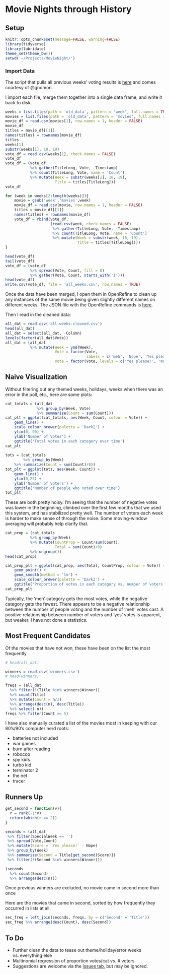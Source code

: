 Movie Nights through History
===========================

Setup
------

```r
knitr::opts_chunk$set(message=FALSE, warning=FALSE)
library(tidyverse)
library(lubridate)
theme_set(theme_bw())
setwd('~/Projects/MovieNight/')
```

### Import Data

The script that pulls all previous weeks' voting results is [here](./get_old.sh)
and comes courtesy of @gnomon.

I import each file, merge them together into a single data frame, and write it
back to disk.

```r
weeks = list.files(path = 'old_data', pattern = 'week', full.names = TRUE)
movies = list.files(path = 'old_data', pattern = 'movies', full.names = TRUE)
movie_df = read.csv(movies[1], row.names = 1, header = FALSE)
movie_df
titles = movie_df[[1]]
names(titles) = rownames(movie_df)
titles
weeks[1]
substr(weeks[1], 10, 19)
vote_df = read.csv(weeks[1], check.names = FALSE)
vote_df
vote_df = (vote_df
           %>% gather(TitleLong, Vote, -Timestamp)
           %>% count(TitleLong, Vote, name = 'Count') 
           %>% mutate(Week = substr(weeks[1], 10, 19),
                      Title = titles[TitleLong]))
vote_df

for (week in weeks[2:length(weeks)]){
    movie = gsub('week','movies',week)
    movie_df = read.csv(movie, row.names = 1, header = FALSE)
    titles = movie_df[[1]]
    names(titles) = rownames(movie_df)
    vote_df = rbind(vote_df,
                    (read.csv(week, check.names = FALSE)
                     %>% gather(TitleLong, Vote, -Timestamp)
                     %>% count(TitleLong, Vote, name = 'Count')
                     %>% mutate(Week = substr(week, 10, 19),
                                Title = titles[TitleLong])))
}

head(vote_df)
tail(vote_df)
vote_df = (vote_df
           %>% spread(Vote, Count, fill = 0)
           %>% gather(Vote, Count, starts_with('I')))
head(vote_df)
write.csv(vote_df, file = 'all_weeks.csv', row.names = TRUE)
```

Once the data have been merged, I open them in OpenRefine to clean up any 
instances of the same movie being given slightly different names on different
weeks. The JSON file with the OpenRefine commands is
[here](./open_refine_cleaning.json).

Then I read in the cleaned data:

```r
all_dat = read.csv('all-weeks-cleaned.csv')
head(all_dat)
all_dat = select(all_dat, -Column)
levels(factor(all_dat$Vote))
all_dat = (all_dat
           %>% mutate(Week = ymd(Week),
                      Vote = factor(Vote, 
                                    labels = c('meh', 'Nope', 'Yes please!')),
                      Vote = factor(Vote, levels = c('Yes please!', 'meh', 'Nope'))))
```

Naive Visualization
-------------------

Without filtering out any themed weeks, holidays, weeks when there was an error
in the poll, etc., here are some plots:

```r
cat_totals = (all_dat
              %>% group_by(Week, Vote)
              %>% summarize(Count = sum(Count)))
cat_plt = ggplot(cat_totals, aes(Week, Count, colour = Vote)) +
    geom_line() +
    scale_colour_brewer(palette = 'Dark2') +
    ylim(0, 90) +
    ylab('Number of Votes') +
    ggtitle('Total votes in each category over time')
cat_plt
    
tots = (cat_totals
        %>% group_by(Week)
    %>% summarize(Count = sum(Count)/8))
tot_plt = ggplot(tots, aes(Week, Count)) +
    geom_line() +
    ylim(0,25) +
    ylab('Number of Voters') +
    ggtitle('Number of people who voted over time')
tot_plt
```

These are both pretty noisy. I'm seeing that the number of negative votes was 
lower in the beginning, climbed over the first few months that we used this 
system, and has stabilized pretty well. The number of voters each week is harder
to make sense of through the noise. Some moving-window averaging will probably
help clarify that.

```r
cat_prop = (cat_totals
           %>% group_by(Week)
           %>% mutate(CountProp = Count/sum(Count),
                      Total = sum(Count)/8)
           %>% ungroup())
head(cat_prop)

cat_prop_plt = ggplot(cat_prop, aes(Total, CountProp, colour = Vote)) +
    geom_point() +
    geom_smooth(method = 'lm') +
    scale_colour_brewer(palette = 'Dark2') +
    ggtitle('Proportion of votes in each category vs. number of voters')
cat_prop_plt
```

Typically, the 'meh' category gets the most votes, while the negative category
gets the fewest. There appears to be a negative relationship between the number 
of people voting and the number of 'meh' votes cast. A positive relationship 
between number of voters and 'yes' votes is apparent, but weaker. 
I have not done a statistics.

Most Frequent Candidates
-------------------------

Of the movies that have not won, these have been on the list the most 
frequently.

```r
# head(all_dat)

winners = read.csv('winners.csv')
# head(winners)

freqs = (all_dat
  %>% filter(!(Title %in% winners$Winner))
  %>% count(Title)
  %>% mutate(Count = n/3)
  %>% arrange(desc(n), desc(Title))
  %>% select(-n))
freqs %>% filter(Count >= 5)
```

I have also manually curated a list of the movies most in keeping with our
80's/90's computer nerd roots:

* batteries not included
* war games
* burn after reading
* robocop
* spy kids
* turbo kid
* terminator 2
* the net
* tracer

Runners Up
----------

```r
get_second = function(v){
  r = rank(-1*v)
  return(which(r == 2))
}

seconds = (all_dat
 %>% filter(SpecialWeek == '')
 %>% spread(Vote,Count)
 %>% mutate(Score = `Yes please!` - Nope)
 %>% group_by(Week)
 %>% summarize(Second = Title[get_second(Score)])
 %>% filter(!(Second %in% winners$Winner)))

(seconds
  %>% count(Second)
  %>% arrange(desc(n)))
```

Once previous winners are excluded, no movie came in second more than once

Here are the movies that came in second, sorted by how frequently they
occurred in lists at all.

```r
sec_freq = left_join(seconds, freqs, by = c('Second' = 'Title'))
sec_freq %>% arrange(desc(Count), desc(Second))
```


To Do
-----

* Further clean the data to tease out theme/holiday/error weeks vs. everything
else
* Multinomial regression of proportion votes/cat vs. # voters
* Suggestions are welcome via the [issues 
tab](https://github.com/JCSzamosi/MovieNight/issues), but may be ignored.